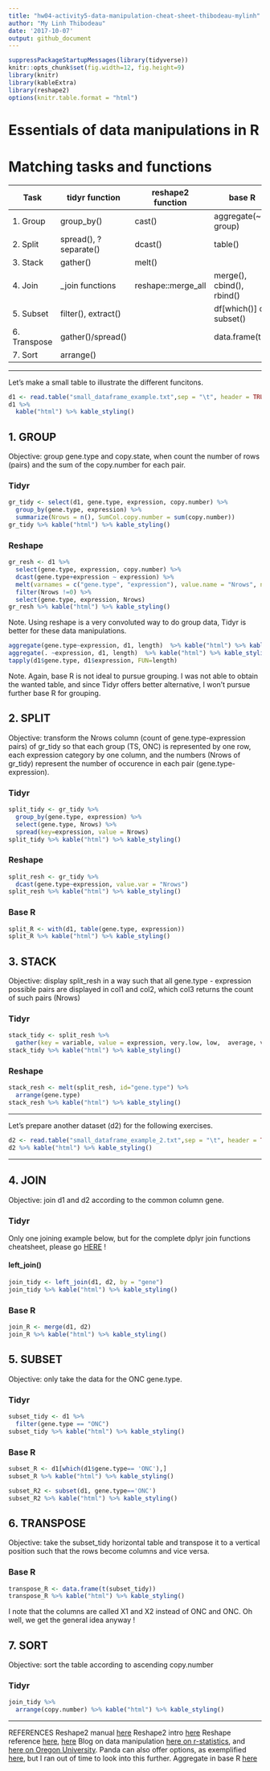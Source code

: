 ```yaml
---
title: "hw04-activity5-data-manipulation-cheat-sheet-thibodeau-mylinh"
author: "My Linh Thibodeau"
date: '2017-10-07'
output: github_document
---
```


```r
suppressPackageStartupMessages(library(tidyverse))
knitr::opts_chunk$set(fig.width=12, fig.height=9)
library(knitr)
library(kableExtra)
library(reshape2)
options(knitr.table.format = "html")
```

# Essentials of data manipulations in R

# Matching tasks and functions

| Task          | tidyr function          | reshape2 function   | base R                      |
|---------------|-------------------------|---------------------|-----------------------------|
|1. Group       | group_by()              | cast()              | aggregate(~ group)          |
|2. Split       | spread(), ?separate()   | dcast()             | table()                     |
|3. Stack       | gather()                | melt()              |                             | 
|4. Join        | _join functions         | reshape::merge_all  | merge(), cbind(), rbind()   |
|5. Subset      | filter(), extract()     |                     | df[which()] or subset()     |  
|6. Transpose   | gather()/spread()       |                     | data.frame(t())             |
|7. Sort        | arrange()               |                     |                             |

***

Let's make a small table to illustrate the different funcitons.
```r
d1 <- read.table("small_dataframe_example.txt",sep = "\t", header = TRUE)
d1 %>%
  kable("html") %>% kable_styling()
```

## 1. GROUP

Objective: group gene.type and copy.state, when count the number of rows (pairs) and the sum of the copy.number for each pair.

### Tidyr

```r
gr_tidy <- select(d1, gene.type, expression, copy.number) %>%
  group_by(gene.type, expression) %>%
  summarize(Nrows = n(), SumCol.copy.number = sum(copy.number))
gr_tidy %>% kable("html") %>% kable_styling()
```

### Reshape

```r
gr_resh <- d1 %>%
  select(gene.type, expression, copy.number) %>%
  dcast(gene.type+expression ~ expression) %>%
  melt(varnames = c("gene.type", "expression"), value.name = "Nrows", na.rm =TRUE) %>%
  filter(Nrows !=0) %>%
  select(gene.type, expression, Nrows)
gr_resh %>% kable("html") %>% kable_styling()
```
Note. Using reshape is a very convoluted way to do group data, Tidyr is better for these data manipulations.

```r
aggregate(gene.type~expression, d1, length)  %>% kable("html") %>% kable_styling()
aggregate(. ~expression, d1, length)  %>% kable("html") %>% kable_styling()
tapply(d1$gene.type, d1$expression, FUN=length)
```
Note. Again, base R is not ideal to pursue grouping. I was not able to obtain the wanted table, and since Tidyr offers better alternative, I won't pursue further base R for grouping.

## 2. SPLIT

Objective: transform the Nrows column (count of gene.type-expression pairs) of gr_tidy so that each group (TS, ONC) is represented by one row, each expression category by one column, and the numbers (Nrows of gr_tidy) represent the number of occurence in each pair (gene.type-expression).

### Tidyr

```r
split_tidy <- gr_tidy %>%
  group_by(gene.type, expression) %>%
  select(gene.type, Nrows) %>%
  spread(key=expression, value = Nrows)
split_tidy %>% kable("html") %>% kable_styling()
```


### Reshape

```r
split_resh <- gr_tidy %>%
  dcast(gene.type~expression, value.var = "Nrows")
split_resh %>% kable("html") %>% kable_styling()
```

### Base R
 
```r
split_R <- with(d1, table(gene.type, expression))
split_R %>% kable("html") %>% kable_styling()
```

## 3. STACK

Objective: display split_resh in a way such that all gene.type - expression possible pairs are displayed in col1 and col2, which col3 returns the count of such pairs (Nrows)

### Tidyr

```r
stack_tidy <- split_resh %>%
  gather(key = variable, value = expression, very.low, low,  average, very.high, high)
stack_tidy %>% kable("html") %>% kable_styling()
```

### Reshape

```r
stack_resh <- melt(split_resh, id="gene.type") %>%
  arrange(gene.type)
stack_resh %>% kable("html") %>% kable_styling()
```


***

Let's prepare another dataset (d2) for the following exercises.
```r
d2 <- read.table("small_dataframe_example_2.txt",sep = "\t", header = TRUE)
d2 %>% kable("html") %>% kable_styling()
```
***

## 4. JOIN

Objective: join d1 and d2 according to the common column gene.

### Tidyr

Only one joining example below, but for the complete dplyr join functions cheatsheet, please go [HERE]() !

#### left_join()

```r
join_tidy <- left_join(d1, d2, by = "gene")
join_tidy %>% kable("html") %>% kable_styling()
```

### Base R

```r
join_R <- merge(d1, d2)
join_R %>% kable("html") %>% kable_styling()
```


## 5. SUBSET

Objective: only take the data for the ONC gene.type.

### Tidyr

```r
subset_tidy <- d1 %>%
  filter(gene.type == "ONC") 
subset_tidy %>% kable("html") %>% kable_styling()
``` 

### Base R

```r
subset_R <- d1[which(d1$gene.type== 'ONC'),]
subset_R %>% kable("html") %>% kable_styling()
```

```r
subset_R2 <- subset(d1, gene.type=='ONC')
subset_R2 %>% kable("html") %>% kable_styling()
```


## 6. TRANSPOSE

Objective: take the subset_tidy horizontal table and transpose it to a vertical position such that the rows become columns and vice versa.

### Base R

```r
transpose_R <- data.frame(t(subset_tidy))
transpose_R %>% kable("html") %>% kable_styling()
```

I note that the columns are called X1 and X2 instead of ONC and ONC. Oh well, we get the general idea anyway !

## 7. SORT

Objective: sort the table according to ascending copy.number

### Tidyr

```r
join_tidy %>%
  arrange(copy.number) %>% kable("html") %>% kable_styling()
```


***                
REFERENCES
Reshape2 manual [here](https://www.rdocumentation.org/packages/reshape2/versions/1.4.2)
Reshape2 intro [here](http://seananderson.ca/2013/10/19/reshape.html)
Reshape reference [here](http://had.co.nz/reshape/), [here](https://stackoverflow.com/questions/8091303/simultaneously-merge-multiple-data-frames-in-a-list)
Blog on data manipulation [here on r-statistics](https://www.r-statistics.com/2012/01/aggregation-and-restructuring-data-from-r-in-action/), and [here on Oregon University](http://library.open.oregonstate.edu/computationalbiology/chapter/reshaping-and-joining-data-frames/).
Panda can also offer options, as exemplified [here](https://pandas.pydata.org/pandas-docs/stable/merging.html), but I ran out of time to look into this further.
Aggregate in base R [here](https://stackoverflow.com/questions/1660124/how-to-sum-a-variable-by-group)
